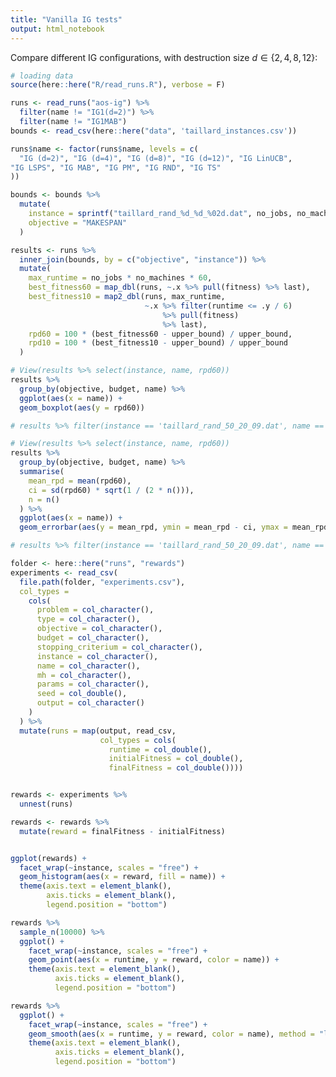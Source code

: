 ```yaml
---
title: "Vanilla IG tests"
output: html_notebook
---
```


Compare different IG configurations, with destruction size $d \in \{2, 4, 8, 12\}$:

```r
# loading data
source(here::here("R/read_runs.R"), verbose = F)

runs <- read_runs("aos-ig") %>%
  filter(name != "IG1(d=2)") %>%
  filter(name != "IG1MAB")
bounds <- read_csv(here::here("data", 'taillard_instances.csv'))

runs$name <- factor(runs$name, levels = c(
  "IG (d=2)", "IG (d=4)", "IG (d=8)", "IG (d=12)", "IG LinUCB", 
"IG LSPS", "IG MAB", "IG PM", "IG RND", "IG TS"
))

bounds <- bounds %>%
  mutate(
    instance = sprintf("taillard_rand_%d_%d_%02d.dat", no_jobs, no_machines, inst_n),
    objective = "MAKESPAN"
  )

results <- runs %>%
  inner_join(bounds, by = c("objective", "instance")) %>%
  mutate(
    max_runtime = no_jobs * no_machines * 60,
    best_fitness60 = map_dbl(runs, ~.x %>% pull(fitness) %>% last),
    best_fitness10 = map2_dbl(runs, max_runtime,
                              ~.x %>% filter(runtime <= .y / 6)
                                  %>% pull(fitness)
                                  %>% last),
    rpd60 = 100 * (best_fitness60 - upper_bound) / upper_bound,
    rpd10 = 100 * (best_fitness10 - upper_bound) / upper_bound
  )

```


```r
# View(results %>% select(instance, name, rpd60))
results %>%
  group_by(objective, budget, name) %>%
  ggplot(aes(x = name)) +
  geom_boxplot(aes(y = rpd60))

# results %>% filter(instance == 'taillard_rand_50_20_09.dat', name == 'IG (d=4)') %>% pull(runs) %>% last
```


```r
# View(results %>% select(instance, name, rpd60))
results %>%
  group_by(objective, budget, name) %>%
  summarise(
    mean_rpd = mean(rpd60),
    ci = sd(rpd60) * sqrt(1 / (2 * n())),
    n = n()
  ) %>%
  ggplot(aes(x = name)) +
  geom_errorbar(aes(y = mean_rpd, ymin = mean_rpd - ci, ymax = mean_rpd + ci))

# results %>% filter(instance == 'taillard_rand_50_20_09.dat', name == 'IG (d=4)') %>% pull(runs) %>% last
```

```r
folder <- here::here("runs", "rewards")
experiments <- read_csv(
  file.path(folder, "experiments.csv"),
  col_types =
    cols(
      problem = col_character(),
      type = col_character(),
      objective = col_character(),
      budget = col_character(),
      stopping_criterium = col_character(),
      instance = col_character(),
      name = col_character(),
      mh = col_character(),
      params = col_character(),
      seed = col_double(),
      output = col_character()
    )
  ) %>%
  mutate(runs = map(output, read_csv, 
                    col_types = cols(
                      runtime = col_double(),
                      initialFitness = col_double(),
                      finalFitness = col_double())))


rewards <- experiments %>%
  unnest(runs)

rewards <- rewards %>%
  mutate(reward = finalFitness - initialFitness)


ggplot(rewards) +
  facet_wrap(~instance, scales = "free") +
  geom_histogram(aes(x = reward, fill = name)) +
  theme(axis.text = element_blank(), 
        axis.ticks = element_blank(),
        legend.position = "bottom")
```

```r
rewards %>%
  sample_n(10000) %>%
  ggplot() +
    facet_wrap(~instance, scales = "free") +
    geom_point(aes(x = runtime, y = reward, color = name)) +
    theme(axis.text = element_blank(), 
          axis.ticks = element_blank(),
          legend.position = "bottom")
```



```r
rewards %>%
  ggplot() +
    facet_wrap(~instance, scales = "free") +
    geom_smooth(aes(x = runtime, y = reward, color = name), method = "lm") +
    theme(axis.text = element_blank(), 
          axis.ticks = element_blank(),
          legend.position = "bottom")
```